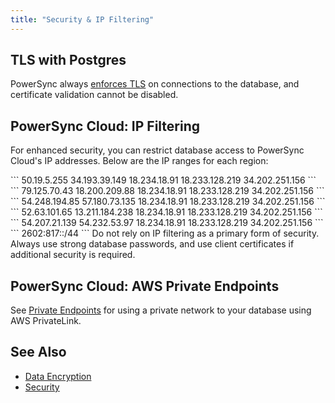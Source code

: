 ```yaml
---
title: "Security & IP Filtering"
---
```


## <Icon icon="elephant" iconType="solid" size="24"/> TLS with Postgres

PowerSync always [enforces TLS](/usage/lifecycle-maintenance/postgres-maintenance#tls) on connections to the database, and certificate validation cannot be disabled.

## PowerSync Cloud: IP Filtering

For enhanced security, you can restrict database access to PowerSync Cloud's IP addresses. Below are the IP ranges for each region:

<Tabs>
    <Tab title="US">
    ```
    50.19.5.255
    34.193.39.149
    18.234.18.91
    18.233.128.219
    34.202.251.156
    ```
    </Tab>
    <Tab title="EU">
    ```
    79.125.70.43
    18.200.209.88
    18.234.18.91
    18.233.128.219
    34.202.251.156
    ```
    </Tab>
    <Tab title="JP (Japan)">
    ```
    54.248.194.85
    57.180.73.135
    18.234.18.91
    18.233.128.219
    34.202.251.156
    ```
    </Tab>
    <Tab title="AU (Australia)">
    ```
    52.63.101.65
    13.211.184.238
    18.234.18.91
    18.233.128.219
    34.202.251.156
    ```
    </Tab>
    <Tab title="BR (Brazil)">
    ```
    54.207.21.139
    54.232.53.97
    18.234.18.91
    18.233.128.219
    34.202.251.156
    ```
    </Tab>
    <Tab title="IPv6 (All regions)">
    ```
    2602:817::/44
    ```
    </Tab>
</Tabs>

<Warning>
Do not rely on IP filtering as a primary form of security. Always use strong database passwords, and use client certificates if additional security is required.
</Warning>

## PowerSync Cloud: AWS Private Endpoints

See [Private Endpoints](./private-endpoints) for using a private network to your database using AWS PrivateLink.

## See Also

* [Data Encryption](/usage/use-case-examples/data-encryption)
* [Security](/resources/security)
